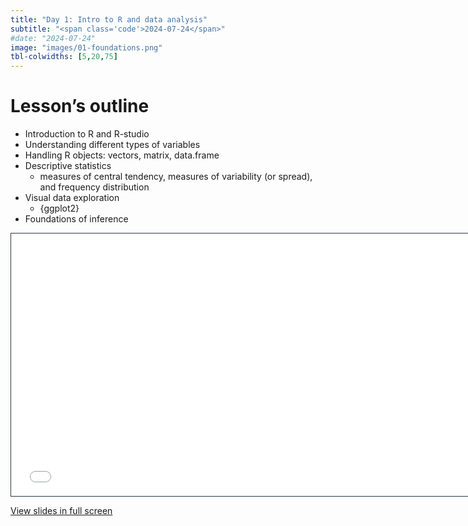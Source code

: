 ```yaml
---
title: "Day 1: Intro to R and data analysis"
subtitle: "<span class='code'>2024-07-24</span>"
#date: "2024-07-24"
image: "images/01-foundations.png"
tbl-colwidths: [5,20,75]
---
```


<!-- Shortcode for embedding a Quarto RevealJS presentation inside of a website -->
<!-- see [GH issue ](https://github.com/quarto-dev/quarto-cli/discussions/7410) -->


# Lesson's outline

+ Introduction to R and R-studio
+ Understanding different types of variables
+ Handling R objects: vectors, matrix, data.frame
+ Descriptive statistics
  + measures of central tendency, measures of variability (or spread), and frequency distribution
+ Visual data exploration
  + {ggplot2}
+ Foundations of inference


```{=html}
<iframe class="slide-deck" src="../lectures_slides/01-foundations.html" height="420" width="747" style="border: 1px solid #2e3846;"></iframe>
```

<a href='../lectures_slides/01-foundations.html' target="_blank">View slides in full screen</a>

